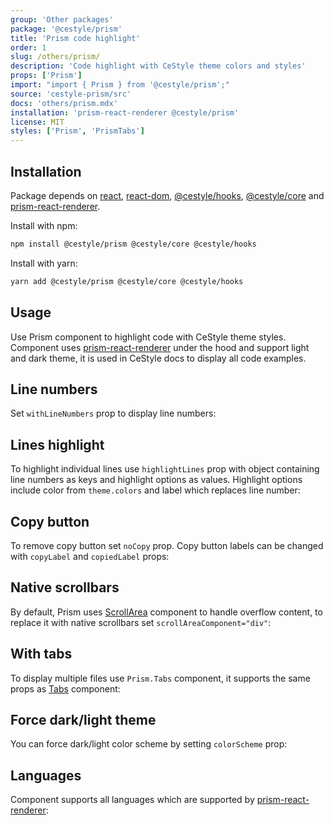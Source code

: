 ```yaml
---
group: 'Other packages'
package: '@cestyle/prism'
title: 'Prism code highlight'
order: 1
slug: /others/prism/
description: 'Code highlight with CeStyle theme colors and styles'
props: ['Prism']
import: "import { Prism } from '@cestyle/prism';"
source: 'cestyle-prism/src'
docs: 'others/prism.mdx'
installation: 'prism-react-renderer @cestyle/prism'
license: MIT
styles: ['Prism', 'PrismTabs']
---
```



## Installation

Package depends on [react](https://www.npmjs.com/package/react), [react-dom](https://www.npmjs.com/package/react-dom), [@cestyle/hooks](https://www.npmjs.com/package/@cestyle/hooks), [@cestyle/core](https://www.npmjs.com/package/@cestyle/core) and [prism-react-renderer](https://www.npmjs.com/package/prism-react-renderer).

Install with npm:

```sh
npm install @cestyle/prism @cestyle/core @cestyle/hooks
```

Install with yarn:

```sh
yarn add @cestyle/prism @cestyle/core @cestyle/hooks
```

## Usage

Use Prism component to highlight code with CeStyle theme styles.
Component uses [prism-react-renderer](https://github.com/FormidableLabs/prism-react-renderer)
under the hood and support light and dark theme, it is used in CeStyle docs to display all code examples.

<Demo data={PrismDemos.usage} />

## Line numbers

Set `withLineNumbers` prop to display line numbers:

<Demo data={PrismDemos.lineNumbers} />

## Lines highlight

To highlight individual lines use `highlightLines` prop with object containing
line numbers as keys and highlight options as values. Highlight options include
color from `theme.colors` and label which replaces line number:

<Demo data={PrismDemos.linesHighlight} />

## Copy button

To remove copy button set `noCopy` prop.
Copy button labels can be changed with `copyLabel` and `copiedLabel` props:

<Demo data={PrismDemos.copyLabel} />

## Native scrollbars

By default, Prism uses [ScrollArea](/core/scroll-area/) component to handle overflow content,
to replace it with native scrollbars set `scrollAreaComponent="div"`:

<Demo data={PrismDemos.scrollbars} />

## With tabs

To display multiple files use `Prism.Tabs` component, it supports the same props as [Tabs](/core/tabs/) component:

<Demo data={PrismDemos.tabs} />

## Force dark/light theme

You can force dark/light color scheme by setting `colorScheme` prop:

<Demo data={PrismDemos.themeOverride} />

## Languages

Component supports all languages which are supported by [prism-react-renderer](https://github.com/FormidableLabs/prism-react-renderer):

<Demo data={PrismDemos.languages} />
